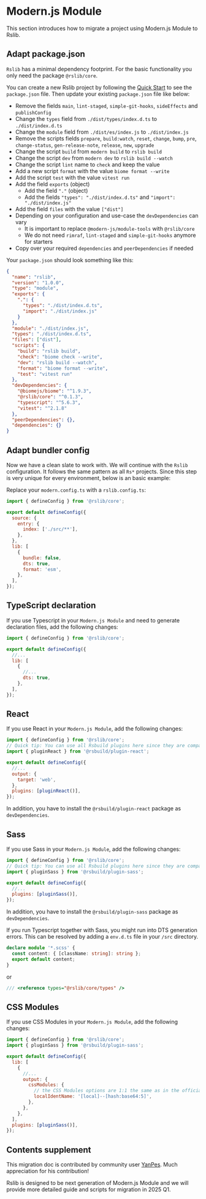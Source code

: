 
# Modern.js Module

This section introduces how to migrate a project using Modern.js Module to Rslib.

## Adapt package.json

`Rslib` has a minimal dependency footprint. For the basic functionality you only need the package `@rslib/core`.

You can create a new Rslib project by following the [Quick Start](/guide/start/quick-start) to see the `package.json` file. Then update your existing `package.json` file like below:

- Remove the fields `main`, `lint-staged`, `simple-git-hooks`, `sideEffects` and `publishConfig`
- Change the `types` field from `./dist/types/index.d.ts` to `./dist/index.d.ts`
- Change the `module` field from `./dist/es/index.js` to `./dist/index.js`
- Remove the scripts fields `prepare`, `build:watch`, `reset`, `change`, `bump`, `pre`, `change-status`, `gen-release-note`, `release`, `new`, `upgrade`
- Change the script `build` from `modern build` to `rslib build`
- Change the script `dev` from `modern dev` to `rslib build --watch`
- Change the script `lint` name to `check` and keep the value
- Add a new script `format` with the value `biome format --write`
- Add the script `test` with the value `vitest run`
- Add the field `exports` (object)
  - Add the field `"."` (object)
  - Add the fields `"types": "./dist/index.d.ts"` and `"import": "./dist/index.js"`
- Add the field `files` with the value `["dist"]`
- Depending on your configuration and use-case the `devDependencies` can vary
  - It is important to replace `@modern-js/module-tools` with `@rslib/core`
  - We do not need `rimraf`, `lint-staged` and `simple-git-hooks` anymore for starters
- Copy over your required `dependencies` and `peerDependencies` if needed

Your `package.json` should look something like this:

```json title="package.json"
{
  "name": "rslib",
  "version": "1.0.0",
  "type": "module",
  "exports": {
    ".": {
      "types": "./dist/index.d.ts",
      "import": "./dist/index.js"
    }
  },
  "module": "./dist/index.js",
  "types": "./dist/index.d.ts",
  "files": ["dist"],
  "scripts": {
    "build": "rslib build",
    "check": "biome check --write",
    "dev": "rslib build --watch",
    "format": "biome format --write",
    "test": "vitest run"
  },
  "devDependencies": {
    "@biomejs/biome": "^1.9.3",
    "@rslib/core": "^0.1.3",
    "typescript": "^5.6.3",
    "vitest": "^2.1.8"
  },
  "peerDependencies": {},
  "dependencies": {}
}
```

## Adapt bundler config

Now we have a clean slate to work with. We will continue with the `Rslib` configuration. It follows the same pattern as all `Rs*` projects. Since this step is very unique for every environment, below is an basic example:

Replace your `modern.config.ts` with a `rslib.config.ts`:

```js title="rslib.config.ts"
import { defineConfig } from '@rslib/core';

export default defineConfig({
  source: {
    entry: {
      index: ['./src/**'],
    },
  },
  lib: [
    {
      bundle: false,
      dts: true,
      format: 'esm',
    },
  ],
});
```

## TypeScript declaration

If you use Typescript in your `Modern.js Module` and need to generate declaration files, add the following changes:

```js title="rslib.config.ts"
import { defineConfig } from '@rslib/core';

export default defineConfig({
  //...
  lib: [
    {
      //...
      dts: true,
    },
  ],
});
```

## React

If you use React in your `Modern.js Module`, add the following changes:

```js title="rslib.config.ts"
import { defineConfig } from '@rslib/core';
// Quick tip: You can use all Rsbuild plugins here since they are compatible with Rslib
import { pluginReact } from '@rsbuild/plugin-react';

export default defineConfig({
  //...
  output: {
    target: 'web',
  },
  plugins: [pluginReact()],
});
```

In addition, you have to install the `@rsbuild/plugin-react` package as `devDependencies`.

<PackageManagerTabs command="add @rsbuild/plugin-react -D" />

## Sass

If you use Sass in your `Modern.js Module`, add the following changes:

```js title="rslib.config.ts"
import { defineConfig } from '@rslib/core';
// Quick tip: You can use all Rsbuild plugins here since they are compatible with Rslib
import { pluginSass } from '@rsbuild/plugin-sass';

export default defineConfig({
  //...
  plugins: [pluginSass()],
});
```

In addition, you have to install the `@rsbuild/plugin-sass` package as `devDependencies`.

<PackageManagerTabs command="add @rsbuild/plugin-sass -D" />

If you run Typescript together with Sass, you might run into DTS generation errors. This can be resolved by adding a `env.d.ts` file in your `/src` directory.

```ts title="src/env.d.ts"
declare module '*.scss' {
  const content: { [className: string]: string };
  export default content;
}
```

or

```ts title="src/env.d.ts"
/// <reference types="@rslib/core/types" />
```

## CSS Modules

If you use CSS Modules in your `Modern.js Module`, add the following changes:

```js title="rslib.config.ts"
import { defineConfig } from '@rslib/core';
import { pluginSass } from '@rsbuild/plugin-sass';

export default defineConfig({
  lib: [
    {
      //...
      output: {
        cssModules: {
          // the CSS Modules options are 1:1 the same as in the official "css-modules" package
          localIdentName: '[local]--[hash:base64:5]',
        },
      },
    },
  ],
  plugins: [pluginSass()],
});
```

## Contents supplement

This migration doc is contributed by community user [YanPes](https://github.com/YanPes). Much appreciation for his contribution!

Rslib is designed to be next generation of Modern.js Module and we will provide more detailed guide and scripts for migration in 2025 Q1.

